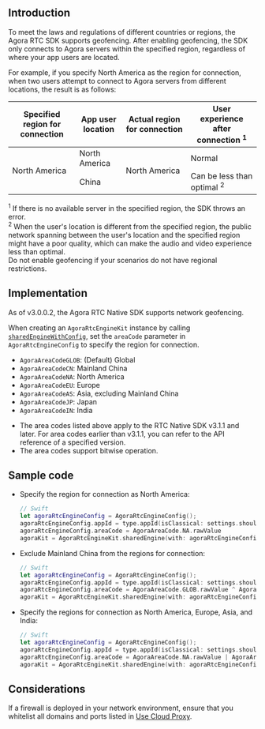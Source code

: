 <PlatformWrapper notAllowed="android">
<PlatformWrapper notAllowed="web">
<PlatformWrapper notAllowed="windows-csharp">
<PlatformWrapper notAllowed="windows-cpp">
<PlatformWrapper notAllowed="unity">
<PlatformWrapper notAllowed="flutter">
<PlatformWrapper notAllowed="electron">
<PlatformWrapper notAllowed="cocos-creator">
<PlatformWrapper notAllowed="cocos-2d-x">
<PlatformWrapper notAllowed="react-native">

## Introduction

To meet the laws and regulations of different countries or regions, the Agora RTC SDK supports geofencing. After enabling geofencing, the SDK only connects to Agora servers within the specified region, regardless of where your app users are located.

For example, if you specify North America as the region for connection, when two users attempt to connect to Agora servers from different locations, the result is as follows:

<table class="tg">
<thead>
  <tr>
    <th class="tg-ln2d">Specified region for connection</th>
    <th class="tg-ln2d">App user location</th>
    <th class="tg-ln2d">Actual region for connection </th>
		<th class="tg-ln2d">User experience after connection <sup>1</sup></th>
  </tr>
</thead>
<tbody>
  <tr>
    <td class="tg-6yr1" rowspan="2">North America</td>
    <td class="tg-6yr1">North America</td>
    <td class="tg-6yr1" rowspan="2">North America</td>
    <td class="tg-6yr1">Normal</td>
  </tr>
  <tr>
    <td class="tg-6yr1">China</td>
    <td class="tg-6yr1">Can be less than optimal <sup>2</sup></td>
  </tr>
</tbody>
</table>

<div class="alert info"> <sup>1</sup> If there is no available server in the specified region, the SDK throws an error.<br/><sup>2</sup> When the user's location is different from the specified region, the public network spanning between the user's location and the specified region might have a poor quality, which can make the audio and video experience less than optimal.</div>

<div class="alert note">Do not enable geofencing if your scenarios do not have regional restrictions.</div>

## Implementation

As of v3.0.0.2, the Agora RTC Native SDK supports network geofencing.

When creating an `AgoraRtcEngineKit` instance by calling [`sharedEngineWithConfig`](https://api-ref.agora.io/en/video-sdk/macos/3.x/Classes/AgoraRtcEngineKit.html#//api/name/sharedEngineWithConfig:delegate:), set the `areaCode` parameter in `AgoraRtcEngineConfig` to specify the region for connection.

- `AgoraAreaCodeGLOB`: (Default) Global
- `AgoraAreaCodeCN`: Mainland China
- `AgoraAreaCodeNA`: North America
- `AgoraAreaCodeEU`: Europe
- `AgoraAreaCodeAS`: Asia, excluding Mainland China
- `AgoraAreaCodeJP`: Japan
- `AgoraAreaCodeIN`: India

<div class="alert note"><ul><li>The area codes listed above apply to the RTC Native SDK v3.1.1 and later. For area codes earlier than v3.1.1, you can refer to the API reference of a specified version.</li><li>The area codes support bitwise operation.</li></ul></div>

## Sample code

- Specify the region for connection as North America:

  ```swift
  // Swift
  let agoraRtcEngineConfig = AgoraRtcEngineConfig();
  agoraRtcEngineConfig.appId = type.appId(isClassical: settings.shouldUseClassicalAppIds)
  agoraRtcEngineConfig.areaCode = AgoraAreaCode.NA.rawValue
  agoraKit = AgoraRtcEngineKit.sharedEngine(with: agoraRtcEngineConfig, delegate: self)
  ```

- Exclude Mainland China from the regions for connection:

  ```swift
  // Swift
  let agoraRtcEngineConfig = AgoraRtcEngineConfig();
  agoraRtcEngineConfig.appId = type.appId(isClassical: settings.shouldUseClassicalAppIds)
  agoraRtcEngineConfig.areaCode = AgoraAreaCode.GLOB.rawValue ^ AgoraAreaCode.CN.rawValue
  agoraKit = AgoraRtcEngineKit.sharedEngine(with: agoraRtcEngineConfig, delegate: self)
  ```

- Specify the regions for connection as North America, Europe, Asia, and India:

  ```swift
  // Swift
  let agoraRtcEngineConfig = AgoraRtcEngineConfig();
  agoraRtcEngineConfig.appId = type.appId(isClassical: settings.shouldUseClassicalAppIds)
  agoraRtcEngineConfig.areaCode = AgoraAreaCode.NA.rawValue | AgoraAreaCode.EU.rawValue | AgoraAreaCode.AS.rawValue | AgoraAreaCode.IN.rawValue
  agoraKit = AgoraRtcEngineKit.sharedEngine(with: agoraRtcEngineConfig, delegate: self)
  ```

## Considerations

If a firewall is deployed in your network environment, ensure that you whitelist all domains and ports listed in [Use Cloud Proxy](../basic-features/use-cloud-proxy).

</PlatformWrapper>
</PlatformWrapper>
</PlatformWrapper>
</PlatformWrapper>
</PlatformWrapper>
</PlatformWrapper>
</PlatformWrapper>
</PlatformWrapper>
</PlatformWrapper>
</PlatformWrapper>